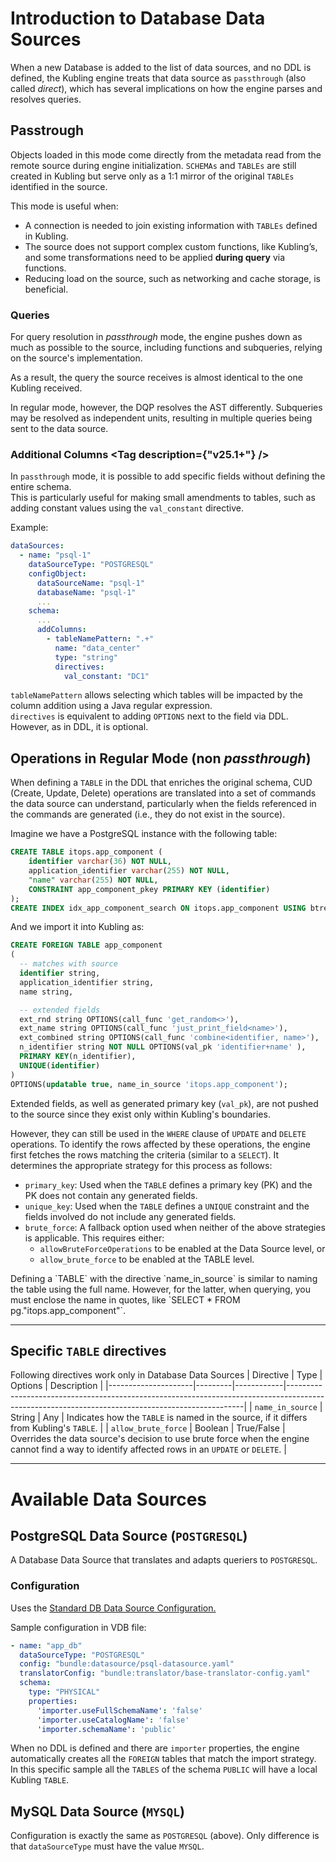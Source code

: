 
# Introduction to Database Data Sources
When a new Database is added to the list of data sources, and no DDL is defined, the Kubling engine treats that data source as `passthrough` (also called _direct_),
which has several implications on how the engine parses and resolves queries.

## Passtrough
Objects loaded in this mode come directly from the metadata read from the remote source during engine initialization. `SCHEMAs` and `TABLEs` are still
created in Kubling but serve only as a 1:1 mirror of the original `TABLEs` identified in the source.

This mode is useful when:
- A connection is needed to join existing information with `TABLEs` defined in Kubling.
- The source does not support complex custom functions, like Kubling’s, and some transformations need to be applied **during query** via functions.
- Reducing load on the source, such as networking and cache storage, is beneficial.

### Queries
For query resolution in _passthrough_ mode, the engine pushes down as much as possible to the source, including functions and subqueries, relying on the
source's implementation. 

As a result, the query the source receives is almost identical to the one Kubling received.

In regular mode, however, the DQP resolves the AST differently. Subqueries may be resolved as independent units, resulting in multiple queries being sent to the data source.
<br/>

### Additional Columns  <Tag description={"v25.1+"} />
In `passthrough` mode, it is possible to add specific fields without defining the entire schema.  
This is particularly useful for making small amendments to tables, such as adding constant values using the `val_constant` directive.

Example:
```yaml
dataSources:
  - name: "psql-1"
    dataSourceType: "POSTGRESQL"
    configObject:
      dataSourceName: "psql-1"
      databaseName: "psql-1"
      ...
    schema:
      ...
      addColumns:
        - tableNamePattern: ".+"
          name: "data_center"
          type: "string"
          directives:
            val_constant: "DC1"
```

`tableNamePattern` allows selecting which tables will be impacted by the column addition using a Java regular expression.  
`directives` is equivalent to adding `OPTIONS` next to the field via DDL. However, as in DDL, it is optional.

## Operations in Regular Mode (non _passthrough_)
When defining a `TABLE` in the DDL that enriches the original schema, CUD (Create, Update, Delete) operations are translated into a set of 
commands the data source can understand, particularly when the fields referenced in the commands are generated (i.e., they do not exist in the source).

Imagine we have a PostgreSQL instance with the following table:
```sql
CREATE TABLE itops.app_component (
	identifier varchar(36) NOT NULL,
	application_identifier varchar(255) NOT NULL,
	"name" varchar(255) NOT NULL,
	CONSTRAINT app_component_pkey PRIMARY KEY (identifier)
);
CREATE INDEX idx_app_component_search ON itops.app_component USING btree (name, application_identifier);
```

And we import it into Kubling as:
```sql
CREATE FOREIGN TABLE app_component
(
  -- matches with source 
  identifier string,
  application_identifier string,
  name string,

  -- extended fields
  ext_rnd string OPTIONS(call_func 'get_random<>'),
  ext_name string OPTIONS(call_func 'just_print_field<name>'),
  ext_combined string OPTIONS(call_func 'combine<identifier, name>'),
  n_identifier string NOT NULL OPTIONS(val_pk 'identifier+name' ),
  PRIMARY KEY(n_identifier),
  UNIQUE(identifier)        
) 
OPTIONS(updatable true, name_in_source 'itops.app_component');
```

Extended fields, as well as generated primary key (`val_pk`), are not pushed to the source since they exist only within Kubling's boundaries.

However, they can still be used in the `WHERE` clause of `UPDATE` and `DELETE` operations. 
To identify the rows affected by these operations, the engine first fetches the rows matching the criteria (similar to a `SELECT`). 
It determines the appropriate strategy for this process as follows:

- `primary_key`: Used when the `TABLE` defines a primary key (PK) and the PK does not contain any generated fields.
- `unique_key`: Used when the `TABLE` defines a `UNIQUE` constraint and the fields involved do not include any generated fields.
- `brute_force`: A fallback option used when neither of the above strategies is applicable. This requires either:
  - `allowBruteForceOperations` to be enabled at the Data Source level, or
  - `allow_brute_force` to be enabled at the TABLE level.

<Callout type='info'>
  Defining a `TABLE` with the directive `name_in_source` is similar to naming the table using the full name. However, for the latter, when querying, you must enclose the name in quotes,
  like `SELECT * FROM pg."itops.app_component"`.
</Callout>

---

## Specific `TABLE` directives
Following directives work only in Database Data Sources
| Directive           | Type    | Options    | Description                                                                                                                                     |
|---------------------|---------|------------|-------------------------------------------------------------------------------------------------------------------------------------------------|
| `name_in_source`    | String  | Any        | Indicates how the `TABLE` is named in the source, if it differs from Kubling's `TABLE`.                                                         |
| `allow_brute_force` | Boolean | True/False | Overrides the data source's decision to use brute force when the engine cannot find a way to identify affected rows in an `UPDATE` or `DELETE`. |

---

# Available Data Sources

## PostgreSQL Data Source (`POSTGRESQL`)
A Database Data Source that translates and adapts queriers to `POSTGRESQL`.

### Configuration
Uses the [Standard DB Data Source Configuration.](/schemas#standard-db-data-source-configuration)

Sample configuration in VDB file:
```yaml
- name: "app_db"
  dataSourceType: "POSTGRESQL"
  config: "bundle:datasource/psql-datasource.yaml"
  translatorConfig: "bundle:translator/base-translator-config.yaml"
  schema:
    type: "PHYSICAL"
    properties:
      'importer.useFullSchemaName': 'false'
      'importer.useCatalogName': 'false'
      'importer.schemaName': 'public'
```

When no DDL is defined and there are `importer` properties, the engine automatically creates all the `FOREIGN` tables that match the import strategy.<br/>
In this specific sample all the `TABLES` of the schema `PUBLIC` will have a local Kubling `TABLE`.


## MySQL Data Source (`MYSQL`)
Configuration is exactly the same as `POSTGRESQL` (above). Only difference is that `dataSourceType` must have the value `MYSQL`.

